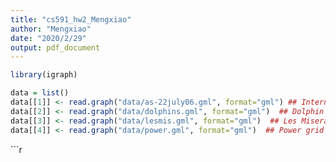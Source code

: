 ```yaml
---
title: "cs591_hw2_Mengxiao"
author: "Mengxiao"
date: "2020/2/29"
output: pdf_document
---
```


```r
library(igraph)
```

```r
data = list()
data[[1]] <- read.graph("data/as-22july06.gml", format="gml") ## Internet
data[[2]] <- read.graph("data/dolphins.gml", format="gml")  ## Dolphin social network
data[[3]] <- read.graph("data/lesmis.gml", format="gml")  ## Les Miserables
data[[4]] <- read.graph("data/power.gml", format="gml")  ## Power grid
```

```r

